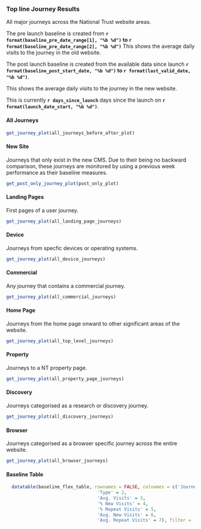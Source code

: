 
### Top line Journey Results {.tabset}

All major journeys across the National Trust website areas.   

The pre launch baseline is created from **`r format(baseline_pre_date_range[1], "%b %d")` to `r format(baseline_pre_date_range[2], "%b %d")`**
This shows the average daily visits to the journey in the old website.

The post launch baseline is created from the available data since launch **`r format(baseline_post_start_date, "%b %d")` to `r format(last_valid_date, "%b %d")`**.  

This shows the average daily visits to the journey in the new website.   

This is currently **`r days_since_launch`** days since the launch on **`r format(launch_date_start, "%b %d")`**.

#### All Journeys


```r

get_journey_plot(all_journeys_before_after_plot)

```


#### New Site

Journeys that only exist in the new CMS. Due to their being no backward comparison, these journeys are monitored by using a previous week performance as their baseline measures.


```r

get_post_only_journey_plot(post_only_plot)

```


#### Landing Pages

First pages of a user journey. 


```r

get_journey_plot(all_landing_page_journeys)

```


#### Device

Journeys from specfic devices or operating systems.

```r

get_journey_plot(all_device_journeys)

```


#### Commercial

Any journey that contains a commercial journey.

```r

get_journey_plot(all_commercial_journeys)

```


#### Home Page

Journeys from the home page onward to other significant areas of the website.

```r

get_journey_plot(all_top_level_journeys)

```

#### Property

Journeys to a NT property page.

```r

get_journey_plot(all_property_page_journeys)

```

#### Discovery

Journeys categorised as a research or discovery journey.

```r

get_journey_plot(all_discovery_journeys)

```


#### Browser

Journeys categorised as a browser specific journey across the entire website.

```r

get_journey_plot(all_browser_journeys)

```



#### Baseline Table


```r
  datatable(baseline_flex_table, rownames = FALSE, colnames = c('Journey Name' = 1, 
                                  'Type' = 2,
                                  'Avg. Visits' = 3,
                                  '% New Visits' = 4,
                                  '% Repeat Visits' = 5,
                                  'Avg. New Visits' = 6,
                                  'Avg. Repeat Visits' = 7), filter = 'none')
```

### {.unlisted .unnumbered}
